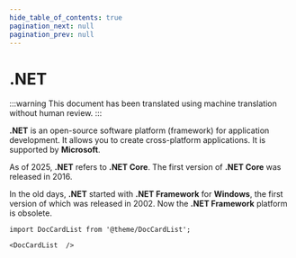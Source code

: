 ```yaml
---
hide_table_of_contents: true
pagination_next: null
pagination_prev: null
---
```


# .NET

:::warning
This document has been translated using machine translation without human review.
:::

**.NET** is an open-source software platform (framework) for application development.
It allows you to create cross-platform applications.
It is supported by **Microsoft**.

As of 2025, **.NET** refers to **.NET Core**. The first version of **.NET Core** was released in 2016.

In the old days, **.NET** started with **.NET Framework** for **Windows**, the first version of which was released in 2002.
Now the **.NET Framework** platform is obsolete.

```mdx-code-block
import DocCardList from '@theme/DocCardList';

<DocCardList  />
```
